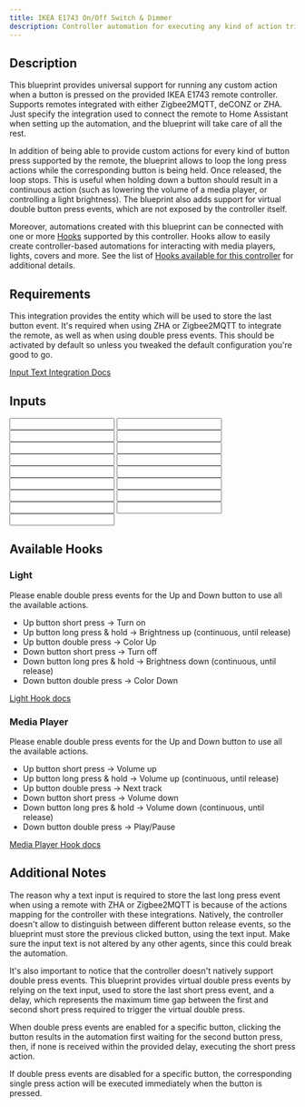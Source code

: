 ```yaml
---
title: IKEA E1743 On/Off Switch & Dimmer
description: Controller automation for executing any kind of action triggered by an IKEA E1743 remote controller. Allows to optionally loop an action on a button long press. Supports Zigbee2MQTT, deCONZ, ZHA.
---
```



<ImportCard id='ikea_e1743' category='controllers'/>

## Description

This blueprint provides universal support for running any custom action when a button is pressed on the provided IKEA E1743 remote controller. Supports remotes integrated with either Zigbee2MQTT, deCONZ or ZHA. Just specify the integration used to connect the remote to Home Assistant when setting up the automation, and the blueprint will take care of all the rest.

In addition of being able to provide custom actions for every kind of button press supported by the remote, the blueprint allows to loop the long press actions while the corresponding button is being held. Once released, the loop stops. This is useful when holding down a button should result in a continuous action (such as lowering the volume of a media player, or controlling a light brightness).
The blueprint also adds support for virtual double button press events, which are not exposed by the controller itself.

Moreover, automations created with this blueprint can be connected with one or more [Hooks](https://epmatt.github.io/awesome-ha-blueprints/blueprints/hooks) supported by this controller.
Hooks allow to easily create controller-based automations for interacting with media players, lights, covers and more. See the list of [Hooks available for this controller](https://epmatt.github.io/awesome-ha-blueprints/blueprints/controllers/ikea_e1743#available-hooks) for additional details.

## Requirements

<Requirement
 id='zigbee2mqtt'
 />
<Requirement
 id='zha'
 />
<Requirement
 id='deconz'
 />
<Requirement
 name='Input Text Integration'
 required='ZHA, Zigbee2MQTT, double press action'>
This integration provides the entity which will be used to store the last button event. It's required when using ZHA or Zigbee2MQTT to integrate the remote, as well as when using double press events. This should be activated by default so unless you tweaked the default configuration you're good to go.

[Input Text Integration Docs](https://www.home-assistant.io/integrations/input_text/)
</Requirement>

## Inputs

<Input
 name='Integration'
 description='Integration used for connecting the remote with Home Assistant. Select "Zigbee2MQTT", "deCONZ" or "ZHA".'
 selector='select'
 required
 />
<Input
 name='Remote'
 description='The IKEA remote to use for the automation. Choose a value only if the remote is integrated with deCONZ or ZHA.'
 selector='device'
 required='ZHA, deCONZ'
 />
<Input
 name='Remote Action Sensor'
 description='The action sensor of the IKEA remote to use for the automation. Choose a value only if the remote is integrated with Zigbee2MQTT.'
 selector='entity'
 required='Zigbee2MQTT'
 />
<Input
name='Up button - short press'
description='Action to run on short up button press.'
selector='action'
/>
<Input
 name='Up button - double press'
 description='Action to run on double up button press.'
 selector='action'
 />
<Input
 name='Up button - long press'
 description='Action to run on long up button press.'
 selector='action'
 />
<Input
 name='Up button - release after long press'
 description='Action to run on up button release after a long press.'
 selector='action'
 />
<Input
 name='Down button - short press'
 description='Action to run on short down button press.'
 selector='action'
 />
<Input
 name='Down button - double press'
 description='Action to run on double down button press.'
 selector='action'
 />
<Input
 name='Down button - long press'
 description='Action to run on long down button press.'
 selector='action'
 />
<Input
 name='Down button - release after long press'
 description='Action to run on down button release after a long press.'
 selector='action'
 />
<Input
 name='Long up button press - loop until release'
 description='Boolean to indicate whether to loop the action until the button is released.'
 selector='boolean'
 />
<Input
 name='Long down button press - loop until release'
 description='Boolean to indicate whether to loop the action until the button is released.'
 selector='boolean'
 />
<Input
 name='Expose up button double press event'
 description='Choose whether or not to expose the virtual double press event.'
 selector='boolean'
 />
<Input
 name='Expose down button double press event'
 description='Choose whether or not to expose the virtual double press event.'
 selector='boolean'
 />
<Input
 name='Helper - Last Press Event'
 description='Input Text used to store the last press event. See docs for more. Provide an entity only if the remote is integrated with ZHA, Zigbee2MQTT or if you are using a double press action.'
 required='ZHA, Zigbee2MQTT, double press action'
 selector='entity'
 />
<Input
 name='Helper - Double Press delay'
 description='Max delay between the first and the second button press for the double press event. Provide a value only if you are using a double press action. Increase this value if you notice that the double press action is not triggered properly.'
 selector='number'
 />

## Available Hooks

### Light

Please enable double press events for the Up and Down button to use all the available actions.

- Up button short press -> Turn on
- Up button long press & hold -> Brightness up (continuous, until release)
- Up button double press -> Color Up
- Down button short press -> Turn off
- Down button long pres & hold -> Brightness down (continuous, until release)
- Down button double press -> Color Down

[Light Hook docs](/docs/blueprints/hooks/light)

### Media Player

Please enable double press events for the Up and Down button to use all the available actions.

- Up button short press -> Volume up
- Up button long press & hold -> Volume up (continuous, until release)
- Up button double press -> Next track
- Down button short press -> Volume down
- Down button long pres & hold -> Volume down (continuous, until release)
- Down button double press -> Play/Pause

[Media Player Hook docs](/docs/blueprints/hooks/media_player)

## Additional Notes

The reason why a text input is required to store the last long press event when using a remote with ZHA or Zigbee2MQTT is because of the actions mapping for the controller with these integrations. Natively, the controller doesn't allow to distinguish between different button release events, so the blueprint must store the previous clicked button, using the text input. Make sure the input text is not altered by any other agents, since this could break the automation.

It's also important to notice that the controller doesn't natively support double press events. This blueprint provides virtual double press events by relying on the text input, used to store the last short press event, and a delay, which represents the maximum time gap between the first and second short press required to trigger the virtual double press.

When double press events are enabled for a specific button, clicking the button results in the automation first waiting for the second button press, then, if none is received within the provided delay, executing the short press action.

If double press events are disabled for a specific button, the corresponding single press action will be executed immediately when the button is pressed.
